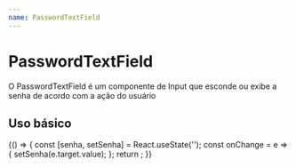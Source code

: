 ```yaml
---
name: PasswordTextField
---
```



# PasswordTextField

O PasswordTextField é um componente de Input que esconde ou exibe a senha de acordo com a ação do usuário

<Props of={PasswordTextField} />

## Uso básico

<Playground>
  {() => {
    const [senha, setSenha] = React.useState('');
    const onChange = e => {
      setSenha(e.target.value);
    };
    return <PasswordTextField onChange={onChange} value={senha} />;
  }}
</Playground>

